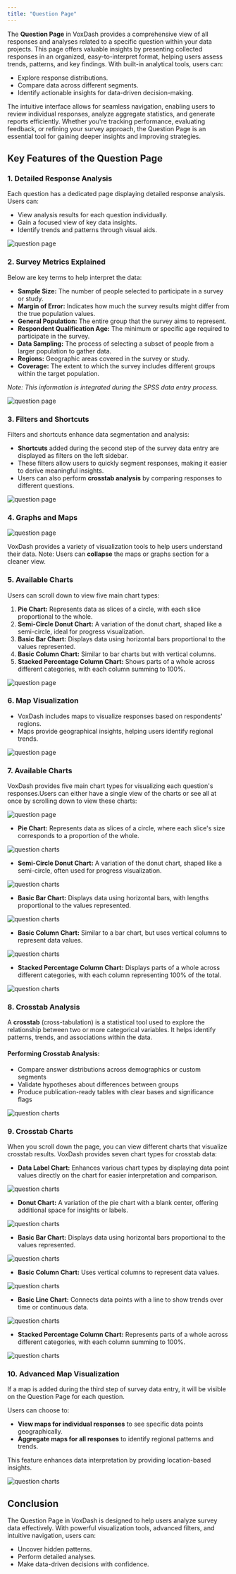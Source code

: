 ```yaml
---
title: "Question Page" 
---
```


The **Question Page** in VoxDash provides a comprehensive view of all responses and analyses related to a specific question within your data projects. This page offers valuable insights by presenting collected responses in an organized, easy-to-interpret format, helping users assess trends, patterns, and key findings.
With built-in analytical tools, users can:
* Explore response distributions.  
* Compare data across different segments.  
* Identify actionable insights for data-driven decision-making.

The intuitive interface allows for seamless navigation, enabling users to review individual responses, analyze aggregate statistics, and generate reports efficiently. Whether you're tracking performance, evaluating feedback, or refining your survey approach, the Question Page is an essential tool for gaining deeper insights and improving strategies.

## **Key Features of the Question Page**

### **1\. Detailed Response Analysis**

Each question has a dedicated page displaying detailed response analysis. Users can:

* View analysis results for each question individually.  
* Gain a focused view of key data insights.  
* Identify trends and patterns through visual aids.

<Frame>
  <img src="/images/question-page.png" alt="question page" style={{ borderRadius: '0.5rem' }} />
</Frame>

### **2\. Survey Metrics Explained**

Below are key terms to help interpret the data:

* **Sample Size:** The number of people selected to participate in a survey or study.  
* **Margin of Error:** Indicates how much the survey results might differ from the true population values.  
* **General Population:** The entire group that the survey aims to represent.  
* **Respondent Qualification Age:** The minimum or specific age required to participate in the survey.  
* **Data Sampling:** The process of selecting a subset of people from a larger population to gather data.  
* **Regions:** Geographic areas covered in the survey or study.  
* **Coverage:** The extent to which the survey includes different groups within the target population.

*Note: This information is integrated during the SPSS data entry process.*

<Frame>
  <img src="/images/question-page2.png" alt="question page" style={{ borderRadius: '0.5rem' }} />
</Frame>

### **3\. Filters and Shortcuts**

Filters and shortcuts enhance data segmentation and analysis:

* **Shortcuts** added during the second step of the survey data entry are displayed as filters on the left sidebar.  
* These filters allow users to quickly segment responses, making it easier to derive meaningful insights.  
* Users can also perform **crosstab analysis** by comparing responses to different questions.

<Frame>
  <img src="/images/question-page3.png" alt="question page" style={{ borderRadius: '0.5rem' }} />
</Frame>

### **4\. Graphs and Maps**

<Frame>
  <img src="/images/question-page4.png" alt="question page" style={{ borderRadius: '0.5rem' }} />
</Frame>

VoxDash provides a variety of visualization tools to help users understand their data.
Note: Users can **collapse** the maps or graphs section for a cleaner view.

### **5\. Available Charts**

Users can scroll down to view five main chart types:

1. **Pie Chart:** Represents data as slices of a circle, with each slice proportional to the whole.  
2. **Semi-Circle Donut Chart:** A variation of the donut chart, shaped like a semi-circle, ideal for progress visualization.  
3. **Basic Bar Chart:** Displays data using horizontal bars proportional to the values represented.  
4. **Basic Column Chart:** Similar to bar charts but with vertical columns.  
5. **Stacked Percentage Column Chart:** Shows parts of a whole across different categories, with each column summing to 100%.

<Frame>
  <img src="/images/question-charts.png" alt="question page" style={{ borderRadius: '0.5rem' }} />
</Frame>

### **6\. Map Visualization**

* VoxDash includes maps to visualize responses based on respondents' regions.  
* Maps provide geographical insights, helping users identify regional trends.

<Frame>
  <img src="/images/question-map.png" alt="question page" style={{ borderRadius: '0.5rem' }} />
</Frame>

### **7\. Available Charts**

VoxDash provides five main chart types for visualizing each question's responses.Users can either have a single view of the charts or see all at once by scrolling down to view these charts:

<Frame>
  <img src="/images/charts1.png" alt="question page" style={{ borderRadius: '0.5rem' }} />
</Frame>

* **Pie Chart:** Represents data as slices of a circle, where each slice's size corresponds to a proportion of the whole. 
<Frame>
  <img src="/images/charts1.1.png" alt="question charts" style={{ borderRadius: '0.5rem' }} />
</Frame> 

* **Semi-Circle Donut Chart:** A variation of the donut chart, shaped like a semi-circle, often used for progress visualization.  
<Frame>
  <img src="/images/charts1.2.png" alt="question charts" style={{ borderRadius: '0.5rem' }} />
</Frame>

* **Basic Bar Chart:** Displays data using horizontal bars, with lengths proportional to the values represented. 
<Frame>
  <img src="/images/charts1.3.png" alt="question charts" style={{ borderRadius: '0.5rem' }} />
</Frame> 

* **Basic Column Chart:** Similar to a bar chart, but uses vertical columns to represent data values.  
<Frame>
  <img src="/images/charts1.5.png" alt="question charts" style={{ borderRadius: '0.5rem' }} />
</Frame> 

* **Stacked Percentage Column Chart:** Displays parts of a whole across different categories, with each column representing 100% of the total.
<Frame>
  <img src="/images/charts1.4.png" alt="question charts" style={{ borderRadius: '0.5rem' }} />
</Frame> 

### **8\. Crosstab Analysis**

A **crosstab** (cross-tabulation) is a statistical tool used to explore the relationship between two or more categorical variables. It helps identify patterns, trends, and associations within the data.

#### **Performing Crosstab Analysis:**

* Compare answer distributions across demographics or custom segments
* Validate hypotheses about differences between groups
* Produce publication-ready tables with clear bases and significance flags

<Frame>
  <img src="/images/crosstab1.png" alt="question charts" style={{ borderRadius: '0.5rem' }} />
</Frame> 

### **9\. Crosstab Charts**

When you scroll down the page, you can view different charts that visualize crosstab results. VoxDash provides seven chart types for crosstab data:

* **Data Label Chart:** Enhances various chart types by displaying data point values directly on the chart for easier interpretation and comparison.  
<Frame>
  <img src="/images/chart1.png" alt="question charts" style={{ borderRadius: '0.5rem' }} />
</Frame> 

* **Donut Chart:** A variation of the pie chart with a blank center, offering additional space for insights or labels.  
<Frame>
  <img src="/images/chart2.png" alt="question charts" style={{ borderRadius: '0.5rem' }} />
</Frame> 

* **Basic Bar Chart:** Displays data using horizontal bars proportional to the values represented.  
<Frame>
  <img src="/images/chart3.png" alt="question charts" style={{ borderRadius: '0.5rem' }} />
</Frame> 

* **Basic Column Chart:** Uses vertical columns to represent data values.
<Frame>
  <img src="/images/chart4.png" alt="question charts" style={{ borderRadius: '0.5rem' }} />
</Frame> 

* **Basic Line Chart:** Connects data points with a line to show trends over time or continuous data. 
<Frame>
  <img src="/images/chart6.png" alt="question charts" style={{ borderRadius: '0.5rem' }} />
</Frame>  

* **Stacked Percentage Column Chart:** Represents parts of a whole across different categories, with each column summing to 100%.
<Frame>
  <img src="/images/chart5.png" alt="question charts" style={{ borderRadius: '0.5rem' }} />
</Frame> 


### **10\. Advanced Map Visualization**

If a map is added during the third step of survey data entry, it will be visible on the Question Page for each question.

Users can choose to:

* **View maps for individual responses** to see specific data points geographically.  
* **Aggregate maps for all responses** to identify regional patterns and trends.

This feature enhances data interpretation by providing location-based insights.

<Frame>
  <img src="/images/question-map1.png" alt="question charts" style={{ borderRadius: '0.5rem' }} />
</Frame> 

## **Conclusion**

The Question Page in VoxDash is designed to help users analyze survey data effectively. With powerful visualization tools, advanced filters, and intuitive navigation, users can:

* Uncover hidden patterns.  
* Perform detailed analyses.  
* Make data-driven decisions with confidence.